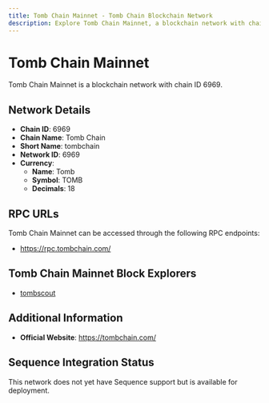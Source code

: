 ```yaml
--- 
title: Tomb Chain Mainnet - Tomb Chain Blockchain Network
description: Explore Tomb Chain Mainnet, a blockchain network with chain ID 6969. Learn about its native currency, Tomb, and how to interact with the network.
---
```


# Tomb Chain Mainnet

Tomb Chain Mainnet is a blockchain network with chain ID 6969.

## Network Details

- **Chain ID**: 6969
- **Chain Name**: Tomb Chain
- **Short Name**: tombchain
- **Network ID**: 6969
- **Currency**: 
  - **Name**: Tomb
  - **Symbol**: TOMB
  - **Decimals**: 18

## RPC URLs

Tomb Chain Mainnet can be accessed through the following RPC endpoints:

- https://rpc.tombchain.com/

## Tomb Chain Mainnet Block Explorers

- [tombscout](https://tombscout.com)

## Additional Information

- **Official Website**: https://tombchain.com/

## Sequence Integration Status

This network does not yet have Sequence support but is available for deployment.
